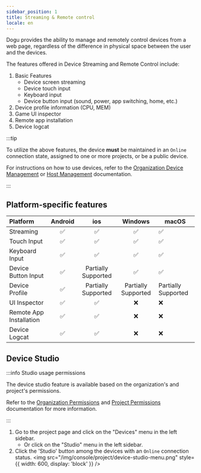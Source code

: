 ```yaml
---
sidebar_position: 1
title: Streaming & Remote control
locale: en
---
```


Dogu provides the ability to manage and remotely control devices from a web page, regardless of the difference in physical space between the user and the devices.

The features offered in Device Streaming and Remote Control include:

1. Basic Features
   - Device screen streaming
   - Device touch input
   - Keyboard input
   - Device button input (sound, power, app switching, home, etc.)
2. Device profile information (CPU, MEM)
3. Game UI inspector
4. Remote app installation
5. Device logcat

:::tip

To utilize the above features, the device **must** be maintained in an `Online` connection state, assigned to one or more projects, or be a public device.

For instructions on how to use devices, refer to the [Organization Device Management](/management/organization/device-farm/device-management) or [Host Management](/management/organization/device-farm/host-management) documentation.

:::

## Platform-specific features

| Platform                | Android |         ios         |       Windows       | macOS               |
| :---------------------- | :-----: | :-----------------: | :-----------------: | ------------------- |
| Streaming               |   ✅    |         ✅          |         ✅          | ✅                  |
| Touch Input             |   ✅    |         ✅          |         ✅          | ✅                  |
| Keyboard Input          |   ✅    |         ✅          |         ✅          | ✅                  |
| Device Button Input     |   ✅    | Partially Supported |         ✅          | ✅                  |
| Device Profile          |   ✅    | Partially Supported | Partially Supported | Partially Supported |
| UI Inspector            |   ✅    |         ✅          |         ❌          | ❌                  |
| Remote App Installation |   ✅    |         ✅          |         ❌          | ❌                  |
| Device Logcat           |   ✅    |         ✅          |         ❌          | ❌                  |

## Device Studio

:::info Studio usage permissions

The device studio feature is available based on the organization's and project's permissions.

Refer to the [Organization Permissions](/management/organization/permission) and [Project Permissions](/management/project/permission) documentation for more information.

:::

1. Go to the project page and click on the "Devices" menu in the left sidebar.
   - Or click on the "Studio" menu in the left sidebar.
2. Click the 'Studio' button among the devices with an `Online` connection status.
   <img
     src="/img/console/project/device-studio-menu.png"
     style={{ width: 600, display: 'block' }}
   />
